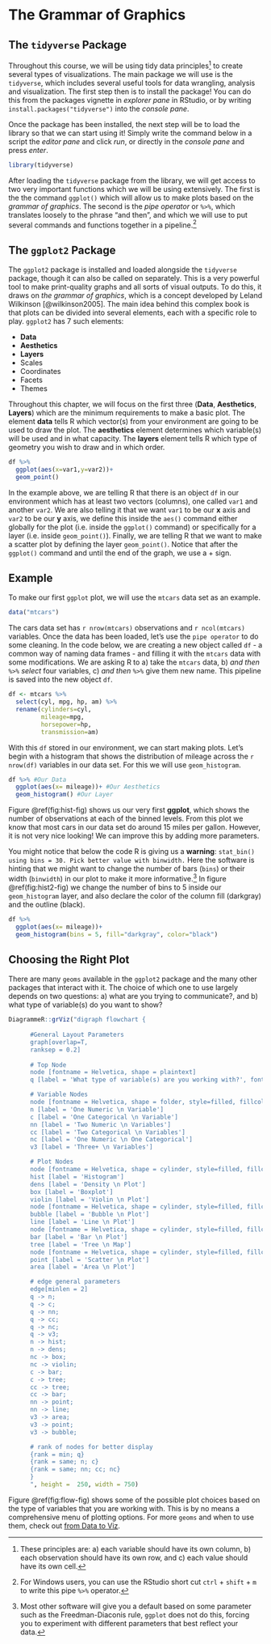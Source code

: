 # The Grammar of Graphics {#ggbasics}

## The `tidyverse` Package

Throughout this course, we will be using tidy data principles[^ggbasics-1] to create several types of visualizations. The main package we will use is the `tidyverse`, which includes several useful tools for data wrangling, analysis and visualization. The first step then is to install the package! You can do this from the packages vignette in *explorer pane* in RStudio, or by writing `install.packages("tidyverse")` into the *console pane*.

[^ggbasics-1]: These principles are: a) each variable should have its own column, b) each observation should have its own row, and c) each value should have its own cell.

Once the package has been installed, the next step will be to load the library so that we can start using it! Simply write the command below in a script the *editor pane* and click *run*, or directly in the *console pane* and press *enter*.

```r
library(tidyverse)
```

After loading the `tidyverse` package from the library, we will get access to two very important functions which we will be using extensively. The first is the the command `ggplot()` which will allow us to make plots based on the *grammar of graphics*. The second is the *pipe operator* or `%>%`, which translates loosely to the phrase "and then", and which we will use to put several commands and functions together in a pipeline.[^ggbasics-2]

[^ggbasics-2]: For Windows users, you can use the RStudio short cut `ctrl` + `shift` + `m` to write this pipe `%>%` operator.

## The `ggplot2` Package

The `ggplot2` package is installed and loaded alongside the `tidyverse` package, though it can also be called on separately. This is a very powerful tool to make print-quality graphs and all sorts of visual outputs. To do this, it draws on *the grammar of graphics*, which is a concept developed by Leland Wilkinson [@wilkinson2005]. The main idea behind this complex book is that plots can be divided into several elements, each with a specific role to play. `ggplot2` has 7 such elements:

-   **Data**
-   **Aesthetics**
-   **Layers**
-   Scales
-   Coordinates
-   Facets
-   Themes

Throughout this chapter, we will focus on the first three (**Data**, **Aesthetics**, **Layers**) which are the minimum requirements to make a basic plot. The element **data** tells R which vector(s) from your environment are going to be used to draw the plot. The **aesthetics** element determines which variable(s) will be used and in what capacity. The **layers** element tells R which type of geometry you wish to draw and in which order.

```r
df %>% 
  ggplot(aes(x=var1,y=var2))+
  geom_point()
```

In the example above, we are telling R that there is an object `df` in our environment which has at least two vectors (columns), one called `var1` and another `var2`. We are also telling it that we want `var1` to be our **x** axis and `var2` to be our **y** axis, we define this inside the `aes()` command either globally for the plot (i.e. inside the `ggplot()` command) or specifically for a layer (i.e. inside `geom_point()`). Finally, we are telling R that we want to make a scatter plot by defining the layer `geom_point()`. Notice that after the `ggplot()` command and until the end of the graph, we use a $+$ sign.

## Example

To make our first `ggplot` plot, we will use the `mtcars` data set as an example.

```r
data("mtcars")
```

The cars data set has `r nrow(mtcars)` observations and `r ncol(mtcars)` variables. Once the data has been loaded, let's use the `pipe operator` to do some cleaning. In the code below, we are creating a new object called `df` - a common way of naming data frames - and filling it with the `mtcars` data with some modifications. We are asking R to a) take the `mtcars` data, b) *and then* `%>%` *select* four variables, c) *and then* `%>%` give them new name. This pipeline is saved into the new object `df`.

```r
df <- mtcars %>% 
  select(cyl, mpg, hp, am) %>% 
  rename(cylinders=cyl,
         mileage=mpg,
         horsepower=hp,
         transmission=am) 
```

With this `df` stored in our environment, we can start making plots. Let's begin with a histogram that shows the distribution of mileage across the `r nrow(df)` variables in our data set. For this we will use `geom_histogram`.

```r
df %>% #Our Data 
  ggplot(aes(x= mileage))+ #Our Aesthetics
  geom_histogram() #Our Layer
```

Figure \@ref(fig:hist-fig) shows us our very first **ggplot**, which shows the number of observations at each of the binned levels. From this plot we know that most cars in our data set do around 15 miles per gallon. However, it is not very nice looking! We can improve this by adding more parameters.

You might notice that below the code R is giving us a **warning**: `stat_bin() using bins = 30. Pick better value with binwidth.` Here the software is hinting that we might want to change the number of bars (`bins`) or their width (`binwidth`) in our plot to make it more informative.[^ggbasics-3] In figure \@ref(fig:hist2-fig) we change the number of bins to 5 inside our `geom_histogram` layer, and also declare the color of the column fill (darkgray) and the outline (black).

[^ggbasics-3]: Most other software will give you a default based on some parameter such as the Freedman-Diaconis rule, `ggplot` does not do this, forcing you to experiment with different parameters that best reflect your data.

```r
df %>% 
  ggplot(aes(x= mileage))+ 
  geom_histogram(bins = 5, fill="darkgray", color="black") 
```

## Choosing the Right Plot

There are many `geoms` available in the `ggplot2` package and the many other packages that interact with it. The choice of which one to use largely depends on two questions: a) what are you trying to communicate?, and b) what type of variable(s) do you want to show?

```r
DiagrammeR::grViz("digraph flowchart {
      
      #General Layout Parameters
      graph[overlap=T, 
      ranksep = 0.2]
      
      # Top Node
      node [fontname = Helvetica, shape = plaintext]
      q [label = 'What type of variable(s) are you working with?', fontsize = 25]

      # Variable Nodes
      node [fontname = Helvetica, shape = folder, style=filled, fillcolor=linen]    
      n [label = 'One Numeric \n Variable']
      c [label = 'One Categorical \n Variable']
      nn [label = 'Two Numeric \n Variables']
      cc [label = 'Two Categorical \n Variables']
      nc [label = 'One Numeric \n One Categorical']
      v3 [label = 'Three+ \n Variables']

      # Plot Nodes
      node [fontname = Helvetica, shape = cylinder, style=filled, fillcolor=khaki1]          
      hist [label = 'Histogram']
      dens [label = 'Density \n Plot']
      box [label = 'Boxplot']
      violin [label = 'Violin \n Plot']
      node [fontname = Helvetica, shape = cylinder, style=filled, fillcolor=snow3]
      bubble [label = 'Bubble \n Plot']
      line [label = 'Line \n Plot']
      node [fontname = Helvetica, shape = cylinder, style=filled, fillcolor=rosybrown2]
      bar [label = 'Bar \n Plot']
      tree [label = 'Tree \n Map']
      node [fontname = Helvetica, shape = cylinder, style=filled, fillcolor=skyblue2]
      point [label = 'Scatter \n Plot']
      area [label = 'Area \n Plot']

      # edge general parameters
      edge[minlen = 2]
      q -> n;
      q -> c;
      q -> nn;
      q -> cc;
      q -> nc;
      q -> v3;
      n -> hist;
      n -> dens;
      nc -> box;
      nc -> violin;
      c -> bar;
      c -> tree;
      cc -> tree;
      cc -> bar;
      nn -> point;
      nn -> line;
      v3 -> area;
      v3 -> point;
      v3 -> bubble;

      # rank of nodes for better display
      {rank = min; q}
      {rank = same; n; c}
      {rank = same; nn; cc; nc}
      }
      ", height =  250, width = 750) 
```

Figure \@ref(fig:flow-fig) shows some of the possible plot choices based on the type of variables that you are working with. This is by no means a comprehensive menu of plotting options. For more `geoms` and when to use them, check out [from Data to Viz](https://www.data-to-viz.com/#explore).
